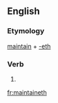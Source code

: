 ==English==

===Etymology===
[[maintain]] + [[-eth]]

===Verb===
{{infl|en|verb form}}

# {{archaic third-person singular of|maintain}}

[[fr:maintaineth]]